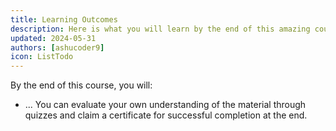 ```yaml
---
title: Learning Outcomes
description: Here is what you will learn by the end of this amazing course.
updated: 2024-05-31
authors: [ashucoder9]
icon: ListTodo
---
```


By the end of this course, you will:

- ...
You can evaluate your own understanding of the material through quizzes and claim a certificate for successful completion at the end.